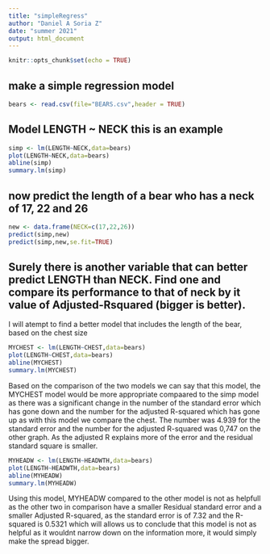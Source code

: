 ```yaml
---
title: "simpleRegress"
author: "Daniel A Soria Z"
date: "summer 2021"
output: html_document
---
```


```r
knitr::opts_chunk$set(echo = TRUE)
```

## make a simple regression model

```r
bears <- read.csv(file="BEARS.csv",header = TRUE)
```

## Model LENGTH ~ NECK  this is an example  

```r
simp <- lm(LENGTH~NECK,data=bears)
plot(LENGTH~NECK,data=bears)
abline(simp)
summary.lm(simp)
```

## now predict the length of a bear who has a neck of 17, 22 and 26


```r
new <- data.frame(NECK=c(17,22,26))
predict(simp,new)
predict(simp,new,se.fit=TRUE)
```
## Surely there is another variable that can better predict LENGTH than NECK. Find one and compare its performance to that of neck by it value of Adjusted-Rsquared (bigger is better).

I will atempt to find a better model that includes the length of the bear, based on the chest size


```r
MYCHEST <- lm(LENGTH~CHEST,data=bears)
plot(LENGTH~CHEST,data=bears)
abline(MYCHEST)
summary.lm(MYCHEST)
```

Based on the comparison of the two models we can say that this model, the MYCHEST model would be more appropriate compaared to the simp model as there was a significant change in the number of the standard error which has gone down and the number for the adjusted R-squared which has gone up as with this model we compare the chest. The number was 4.939 for the standard error and the number for the adjusted R-squared was 0,747 on the other graph. As the adjusted R explains more of the error and the residual standard square is smaller.





```r
MYHEADW <- lm(LENGTH~HEADWTH,data=bears)
plot(LENGTH~HEADWTH,data=bears)
abline(MYHEADW)
summary.lm(MYHEADW)
```

Using this model, MYHEADW compared to the other model is not as helpfull as the other two in comparison have a smaller Residual standard error and a smaller Adjusted R-squared, as the standard error is of 7.32 and the R-squared is 0.5321 which will allows us to conclude that this model is not as helpful as it wouldnt narrow down on the information more, it would simply make the spread bigger.















